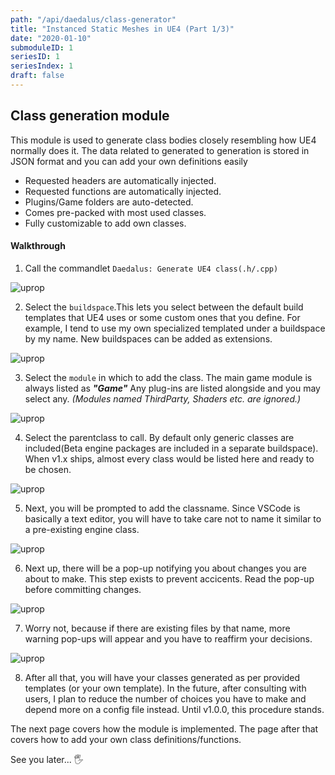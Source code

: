 ```yaml
---
path: "/api/daedalus/class-generator"
title: "Instanced Static Meshes in UE4 (Part 1/3)"
date: "2020-01-10"
submoduleID: 1
seriesID: 1
seriesIndex: 1
draft: false
---
```


## Class generation module

This module is used to generate class bodies closely resembling how UE4 normally does it.
The data related to generated to generation is stored in JSON format and you can add your own definitions easily

- Requested headers are automatically injected.
- Requested functions are automatically injected.
- Plugins/Game folders are auto-detected.
- Comes pre-packed with most used classes.
- Fully customizable to add own classes.

#### Walkthrough

1. Call the commandlet `Daedalus: Generate UE4 class(.h/.cpp)`

![uprop](../../../../images/DaedalusAPI/class-generator/Step01.png)

2. Select the `buildspace`.This lets you select between the default build templates that UE4 uses or some custom ones that you define.
   For example, I tend to use my own specialized templated under a buildspace by my name. New buildspaces can be added as extensions.

![uprop](../../../../images/DaedalusAPI/class-generator/Step02.png)

3. Select the `module` in which to add the class. The main game module is always listed as **_"Game"_**
   Any plug-ins are listed alongside and you may select any. _(Modules named ThirdParty, Shaders etc. are ignored.)_

![uprop](../../../../images/DaedalusAPI/class-generator/Step03.png)

4. Select the parentclass to call. By default only generic classes are included(Beta engine packages are included in a separate buildspace).
   When v1.x ships, almost every class would be listed here and ready to be chosen.

![uprop](../../../../images/DaedalusAPI/class-generator/Step04.png)

5. Next, you will be prompted to add the classname. Since VSCode is basically a text editor, you will have to take care not to name it similar to a pre-existing engine class.

![uprop](../../../../images/DaedalusAPI/class-generator/Step05.png)

6. Next up, there will be a pop-up notifying you about changes you are about to make. This step exists to prevent accicents. Read the pop-up before committing changes.

![uprop](../../../../images/DaedalusAPI/class-generator/Step06.png)

7. Worry not, because if there are existing files by that name, more warning pop-ups will appear and you have to reaffirm your decisions.

![uprop](../../../../images/DaedalusAPI/class-generator/Step07.png)

8. After all that, you will have your classes generated as per provided templates (or your own template). In the future, after consulting with users, I plan to reduce the number of choices you have to make and depend more on a config file instead. Until v1.0.0, this procedure stands.

The next page covers how the module is implemented. The page after that covers how to add your own class definitions/functions.

See you later... 🖐

